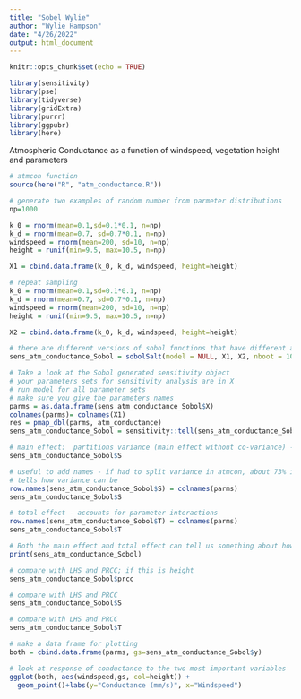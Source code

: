 ```yaml
---
title: "Sobel Wylie"
author: "Wylie Hampson"
date: "4/26/2022"
output: html_document
---
```


```r
knitr::opts_chunk$set(echo = TRUE)

library(sensitivity)
library(pse)
library(tidyverse)
library(gridExtra)
library(purrr)
library(ggpubr)
library(here)
```

Atmospheric Conductance as a function of windspeed, vegetation height and parameters

```r
# atmcon function
source(here("R", "atm_conductance.R"))
```

```r
# generate two examples of random number from parmeter distributions
np=1000

k_0 = rnorm(mean=0.1,sd=0.1*0.1, n=np)
k_d = rnorm(mean=0.7, sd=0.7*0.1, n=np)
windspeed = rnorm(mean=200, sd=10, n=np)
height = runif(min=9.5, max=10.5, n=np)

X1 = cbind.data.frame(k_0, k_d, windspeed, height=height)

# repeat sampling
k_0 = rnorm(mean=0.1,sd=0.1*0.1, n=np)
k_d = rnorm(mean=0.7, sd=0.7*0.1, n=np)
windspeed = rnorm(mean=200, sd=10, n=np)
height = runif(min=9.5, max=10.5, n=np)

X2 = cbind.data.frame(k_0, k_d, windspeed, height=height)

# there are different versions of sobol functions that have different approaches for estimating parameters and indices, we use an approach implemented by jansen 
sens_atm_conductance_Sobol = sobolSalt(model = NULL, X1, X2, nboot = 100)

# Take a look at the Sobol generated sensitivity object
# your parameters sets for sensitivity analysis are in X
# run model for all parameter sets
# make sure you give the parameters names
parms = as.data.frame(sens_atm_conductance_Sobol$X)
colnames(parms)= colnames(X1)
res = pmap_dbl(parms, atm_conductance)
sens_atm_conductance_Sobol = sensitivity::tell(sens_atm_conductance_Sobol,res, res.names="ga")

# main effect:  partitions variance (main effect without co-variance) - sums approximately to one
sens_atm_conductance_Sobol$S
```

```r
# useful to add names - if had to split variance in atmcon, about 73% is associated with height
# tells how variance can be 
row.names(sens_atm_conductance_Sobol$S) = colnames(parms)
sens_atm_conductance_Sobol$S
```

```r
# total effect - accounts for parameter interactions
row.names(sens_atm_conductance_Sobol$T) = colnames(parms)
sens_atm_conductance_Sobol$T
```


```r
# Both the main effect and total effect can tell us something about how the parameter influences results
print(sens_atm_conductance_Sobol)
```

```r
# compare with LHS and PRCC; if this is height
sens_atm_conductance_Sobol$prcc
```


```r
# compare with LHS and PRCC
sens_atm_conductance_Sobol$S
```


```r
# compare with LHS and PRCC
sens_atm_conductance_Sobol$T
```


```r
# make a data frame for plotting
both = cbind.data.frame(parms, gs=sens_atm_conductance_Sobol$y)
```


```r
# look at response of conductance to the two most important variables
ggplot(both, aes(windspeed,gs, col=height)) +
  geom_point()+labs(y="Conductance (mm/s)", x="Windspeed")
```

